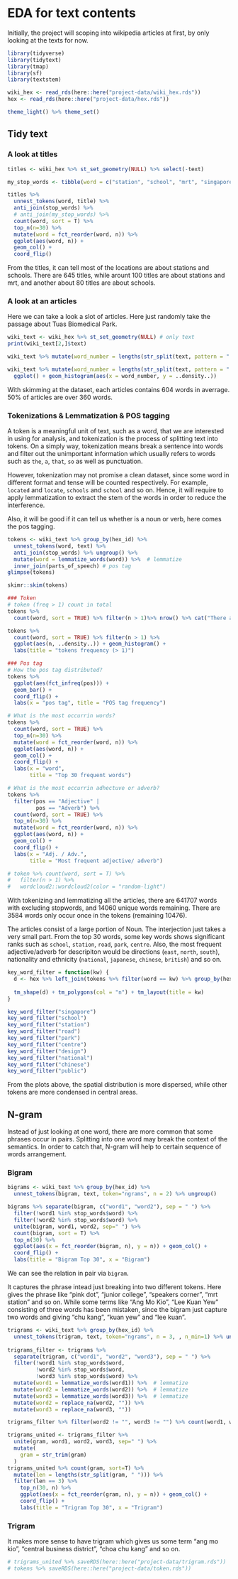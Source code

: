 # EDA for text contents

Initially, the project will scoping into wikipedia articles at first, by only looking at the texts for now. 

```r
library(tidyverse)
library(tidytext)
library(tmap)
library(sf)
library(textstem)

wiki_hex <- read_rds(here::here("project-data/wiki_hex.rds"))
hex <- read_rds(here::here("project-data/hex.rds"))

theme_light() %>% theme_set()
```

## Tidy text

### A look at titles
```r
titles <- wiki_hex %>% st_set_geometry(NULL) %>% select(-text)
```

```r
my_stop_words <- tibble(word = c("station", "school", "mrt", "singapore"))

titles %>% 
  unnest_tokens(word, title) %>% 
  anti_join(stop_words) %>%
  # anti_join(my_stop_words) %>%
  count(word, sort = T) %>% 
  top_n(n=30) %>% 
  mutate(word = fct_reorder(word, n)) %>%
  ggplot(aes(word, n)) +
  geom_col() +
  coord_flip()
```

From the titles, it can tell most of the locations are about stations and schools. There are 645 titles, while arount 100 titles are about stations and mrt, and another about 80 titles are about schools.

### A look at an articles

Here we can take a look a slot of articles. Here just randomly take the passage about Tuas Biomedical Park.

```r
wiki_text <- wiki_hex %>% st_set_geometry(NULL) # only text
print(wiki_text[2,]$text)
```

```r
wiki_text %>% mutate(word_number = lengths(str_split(text, pattern = " "))) %>% arrange(word_number) %>% skimr::skim()
```

```r
wiki_text %>% mutate(word_number = lengths(str_split(text, pattern = " "))) %>% 
  ggplot() + geom_histogram(aes(x = word_number, y = ..density..))
```

With skimming at the dataset, each articles contains 604 words in averrage. 50% of articles are over 360 words.

### Tokenizations & Lemmatization & POS tagging

A token is a meaningful unit of text, such as a word, that we are interested in using for analysis, and tokenization is the process of splitting text into tokens. On a simply way, tokenization means break a sentence into words and filter out the unimportant information which usually refers to words such as `the`, `a`, `that`, `so` as well as punctuation. 

However, tokenization may not promise a clean dataset, since some word in different format and tense will be counted respectively. For example, `located` and `locate`, `schools` and `school` and so on. Hence, it will require to apply lemmatization to extract the stem of the words in order to reduce the interference.

Also, it will be good if it can tell us whether is a noun or verb, here comes the pos tagging. 

```r
tokens <- wiki_text %>% group_by(hex_id) %>% 
  unnest_tokens(word, text) %>% 
  anti_join(stop_words) %>% ungroup() %>%
  mutate(word = lemmatize_words(word)) %>%  # lemmatize 
  inner_join(parts_of_speech) # pos tag
glimpse(tokens)
```

```r
skimr::skim(tokens)
```

```r
### Token
# token (freq > 1) count in total
tokens %>%
  count(word, sort = TRUE) %>% filter(n > 1)%>% nrow() %>% cat("There are ", ., "tokens (freq > 1).")

tokens %>%
  count(word, sort = TRUE) %>% filter(n > 1) %>% 
  ggplot(aes(n, ..density..)) + geom_histogram() + 
  labs(title = "tokens frequency (> 1)")

### Pos tag
# How the pos tag distributed?
tokens %>% 
  ggplot(aes(fct_infreq(pos))) + 
  geom_bar() + 
  coord_flip() +
  labs(x = "pos tag", title = "POS tag frequency")

# What is the most occurrin words?
tokens %>%
  count(word, sort = TRUE) %>% 
  top_n(n=30) %>% 
  mutate(word = fct_reorder(word, n)) %>%
  ggplot(aes(word, n)) +
  geom_col() +
  coord_flip() + 
  labs(x = "word", 
       title = "Top 30 frequent words")

# What is the most occurrin adhectuve or adverb?
tokens %>% 
  filter(pos == "Adjective" |
         pos == "Adverb") %>% 
  count(word, sort = TRUE) %>% 
  top_n(n=30) %>% 
  mutate(word = fct_reorder(word, n)) %>%
  ggplot(aes(word, n)) +
  geom_col() +
  coord_flip() + 
  labs(x = "Adj. / Adv.",
       title = "Most frequent adjective/ adverb")

# token %>% count(word, sort = T) %>% 
#   filter(n > 1) %>% 
#   wordcloud2::wordcloud2(color = "random-light")
```

With tokenizing and lemmatizing all the articles, there are 641707 words with excluding stopwords, and 14060 unique words remaining. There are 3584 words only occur once in the tokens (remaining 10476). 

The articles consist of a large portion of Noun. The interjection just takes a very small part. From the top 30 words, some key words shows significant ranks such as `school`, `station`, `road`, `park`, `centre`. Also, the most frequent adjective/adverb for descripiton would be directions (`east`, `north`, `south`), nationality and ethnicity (`national`, `japanese`, `chinese`, `british`) and so on. 

```r
key_word_filter = function(kw) {
  d <- hex %>% left_join(tokens %>% filter(word == kw) %>% group_by(hex_id) %>% count(word, sort = TRUE))
  
  tm_shape(d) + tm_polygons(col = "n") + tm_layout(title = kw)
}

key_word_filter("singapore")
key_word_filter("school")
key_word_filter("station")
key_word_filter("road")
key_word_filter("park")
key_word_filter("centre")
key_word_filter("design")
key_word_filter("national")
key_word_filter("chinese")
key_word_filter("public")
```

From the plots above, the spatial distribution is more dispersed, while other tokens are more condensed in central areas. 

## N-gram

Instead of just looking at one word, there are more common that some phrases occur in pairs. Splitting into one word may break the context of the semantics. In order to catch that, N-gram will help to certain sequence of words arrangement. 

### Bigram

```r
bigrams <- wiki_text %>% group_by(hex_id) %>% 
  unnest_tokens(bigram, text, token="ngrams", n = 2) %>% ungroup()

bigrams %>% separate(bigram, c("word1", "word2"), sep = " ") %>% 
  filter(!word1 %in% stop_words$word) %>% 
  filter(!word2 %in% stop_words$word) %>% 
  unite(bigram, word1, word2, sep=" ") %>% 
  count(bigram, sort = T) %>% 
  top_n(30) %>% 
  ggplot(aes(x = fct_reorder(bigram, n), y = n)) + geom_col() +
  coord_flip() +
  labs(title = "Bigram Top 30", x = "Bigram")
```


We can see the relation in pair via `bigram`. 

It captures the phrase intead just breaking into two different tokens. Here gives the phrase like "pink dot", "junior college", "speakers corner", "mrt station" and so on. While some terms like "Ang Mo Kio", "Lee Kuan Yew" consisting of three words has been mistaken, since the bigram just capture two words and giving "chu kang", "kuan yew" and "lee kuan".

```r
trigrams <- wiki_text %>% group_by(hex_id) %>% 
  unnest_tokens(trigram, text, token="ngrams", n = 3, , n_min=1) %>% ungroup()
  
trigrams_filter <- trigrams %>% 
  separate(trigram, c("word1", "word2", "word3"), sep = " ") %>% 
  filter(!word1 %in% stop_words$word,
         !word2 %in% stop_words$word,
         !word3 %in% stop_words$word) %>% 
  mutate(word1 = lemmatize_words(word1)) %>%  # lemmatize 
  mutate(word2 = lemmatize_words(word2)) %>%  # lemmatize 
  mutate(word3 = lemmatize_words(word3)) %>%  # lemmatize 
  mutate(word2 = replace_na(word2, "")) %>% 
  mutate(word3 = replace_na(word3, ""))

trigrams_filter %>% filter(word2 != "", word3 != "") %>% count(word1, word2, word3, sort=T)

trigrams_united <- trigrams_filter %>% 
  unite(gram, word1, word2, word3, sep=" ") %>% 
  mutate(
    gram = str_trim(gram)
  )
trigrams_united %>% count(gram, sort=T) %>% 
  mutate(len = lengths(str_split(gram, " "))) %>% 
  filter(len == 3) %>% 
    top_n(30, n) %>% 
    ggplot(aes(x = fct_reorder(gram, n), y = n)) + geom_col() +
    coord_flip() +
    labs(title = "Trigram Top 30", x = "Trigram")
```

### Trigram

It makes more sense to have trigram which gives us some term "ang mo kio", "central business district", "choa chu kang" and so on. 

```r
# trigrams_united %>% saveRDS(here::here("project-data/trigram.rds"))
# tokens %>% saveRDS(here::here("project-data/token.rds"))
```

